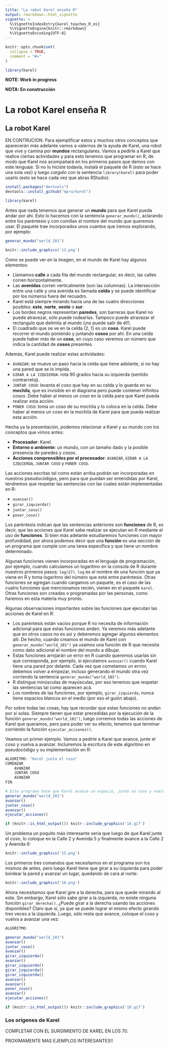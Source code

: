 ```yaml
---
title: "La robot Karel enseña R"
output: rmarkdown::html_vignette
vignette: >
  %\VignetteIndexEntry{karel_teaches_R_es}
  %\VignetteEngine{knitr::rmarkdown}
  %\VignetteEncoding{UTF-8}
---
```


```r
knitr::opts_chunk$set(
  collapse = TRUE,
  comment = "#>"
)
```

```r
library(karel)
```

**NOTE: Work in progress**

**NOTA: En construcción**

# La robot Karel enseña R

## La robot Karel

EN CONTRUCION. Para ejemplificar estos y muchos otros conceptos que aparecerán más adelante vamos a valernos de la ayuda de Karel, una robot que vive  y camina por **mundos** rectangulares. Vamos a pedirle a Karel que realice ciertas actividades y para esto tenemos que programar en R, de modo que Karel nos acompañará en los primeros pasos que demos con este lenguaje. Si no lo hiciste todavía, instalá el paquete de R (esto se hace una sola vez) y luego *cargalo* con la sentencia `library(karel)` para poder usarlo (esto se hace cada vez que abras RStudio):

```r
install.packages("devtools")
devtools::install_github("mpru/karel")
```

```r
library(karel)
```

Antes que nada tenemos que generar un **mundo** para que Karel pueda andar por ahí. Esto lo hacemos con la sentencia `generar_mundo()`, aclarando entre los paréntesis y con comillas el nombre del mundo que queremos usar. El paquete trae incorporados unos cuantos que iremos explorando, por ejemplo:

```r
generar_mundo("world_101")
```

```r
knitr::include_graphics('13.png')
```

Como se puede ver en la imagen, en el mundo de Karel hay algunos elementos:

- Llamamos **calle** a cada fila del mundo rectangular, es decir, las calles corren horizontalmente. 
- Las **avenidas** corren verticalmente (son las columnas). La intersección entre una calle y una avenida es llamada **celda** y se puede identificar por los números fuera del recuadro. 
- Karel está siempre mirando hacia una de las cuatro direcciones posibles: **este**, **norte**, **oeste** o **sur**.
- Los bordes negros representan **paredes**, son barreras que Karel no puede atravezar, sólo puede rodearlas. Tampoco puede atravezar el rectangulo que delimita al mundo (¡no puede salir de él!).
- El cuadrado que se ve en la celda (2, 1) es un **coso**. Karel puede recorrer el mundo poniendo y juntando **cosos** por ahí. En una celda puede haber más de un **coso**, en cuyo caso veremos un número que indica la cantidad de **cosos** presentes.

Además, Karel puede realizar estas actividades:

- `AVANZAR`: se mueve un paso hacia la celda que tiene adelante, si no hay una pared que se lo impida.
- `GIRAR A LA IZQUIERDA`: rota 90 grados hacia su izquierda (sentido contrarreloj).
- `JUNTAR COSO`: levanta el *coso* que hay en su celda y lo guarda en su **mochila**, que es invisible en el diagrama pero puede contener infinitos *cosos*. Debe haber al menos un *coso* en la celda para que Karel pueda realizar esta acción.
- `PONER COSO`: toma un *coso* de su mochila y lo coloca en la celda. Debe haber al menos un *coso* en la mochila de Karel para que pueda realizar esta acción.

Hecha ya la presentación, podemos relacionar a Karel y su mundo con los conceptos que vimos antes:

- **Procesador**: Karel.
- **Entorno o ambiente**: un mundo, con un tamaño dado y la posible presencia de paredes y *cosos*.
- **Acciones comprensibles por el procesador**: `AVANZAR`, `GIRAR A LA IZQUIERDA`, `JUNTAR COSO` y `PONER COSO`.

Las acciones escritas tal como están arriba podrán ser incorporadas en nuestros pseudocódigos, pero para que puedan ser entendidas por Karel, tendremos que respetar las sentencias con las cuales están implementadas en R:

- `avanzar()`
- `girar_izquierda()`
- `juntar_coso()`
- `poner_coso()`

Los paréntesis indican que las sentencias anteriores son **funciones** de R, es decir, que las acciones que Karel sabe realizar se ejecutan en R mediante el uso de **funciones**. Si bien más adelante estudiaremos funciones con mayor profundidad, por ahora podemos decir que una **función** es una sección de un programa que cumple con una tarea específica y que tiene un nombre determinado. 

Algunas funciones vienen incorporadas en el lenguaje de programación, por ejemplo, cuando calculamos un logaritmo en la consola de R durante nuestros primeros pasos: `log(27)`. `log` es el nombre de una función que ya viene en R y toma logaritmo del número que está entre paréntesis. Otras funciones se agregan cuando cargamos un paquete, es el caso de las cuatro funciones que mencionamos recién, vienen en el paquete `karel`. Otras funciones son creadas o programadas por las personas, como haremos en esta materia muy pronto.

Algunas observaciones importantes sobre las funciones que ejecutan las acciones de Karel en R:

- Los paréntesis están vacíos porque R no necesita de información adicional para que estas funciones anden. Ya veremos más adelante que en otros casos no es así y deberemos agregar algunos elementos allí. De hecho, cuando creamos el mundo de Karel con `generar_mundo("world_101")` ya usamos una función de R que necesita como dato adicional el nombre del mundo a dibujar.
- Estas funciones arrojarán un error en R cuando queremos usarlas sin que corresponda, por ejemplo, si ejecutamos `avanzar()` cuando Karel tiene una pared por delante. Cada vez que cometamos un errror, debemos volver a empezar, incluso generando el mundo otra vez corriendo la sentencia `generar_mundo("world_101")`.
- R distingue minúsculas de mayúsculas, por eso tenemos que respetar las sentencias tal como aparecen acá.
- Los nombres de las funciones, por ejemplo, `girar_izquierda`, nunca tiene espacios blancos en el medio (por eso el guión abajo).

Por sobre todas las cosas, hay que recordar que estas funciones no andan por sí solas. Siempre tienen que estar precedidas por la ejecución de la función `generar_mundo("world_101")`, luego corremos todas las acciones de Karel que queramos, pero para poder ver su efecto, tenemos que terminar corriendo la función `ejecutar_acciones()`.

Veamos un primer ejemplo. Vamos a pedirle a Karel que avance, junte el *coso* y vuelva a avanzar. Incluiremos la escritura  de este algoritmo en pseudocódigo y su implementación en R:

```r
ALGORITMO: "Karel junta el coso"
COMENZAR
	AVANZAR
	JUNTAR COSO
	AVANZAR
FIN
```

```r
# Este programa hace que Karel avance un espacio, junte un coso y vuelva a avanzar
generar_mundo("world_101")
avanzar()
juntar_coso()
avanzar()
ejecutar_acciones()
```

```r
if (knitr::is_html_output()) knitr::include_graphics('14.gif')
```

Un problema un poquito más interesante sería que luego de que Karel junte el *coso*, lo coloque en la Calle 2 y Avenida 5 y finalmente avance a la Calle 2 y Avenida 6:

```r
knitr::include_graphics('15.png')
```

Los primeros tres comandos que necesitamos en el programa son los mismos de antes, pero luego Karel tiene que girar a su izquierda para poder bordear la pared y avanzar un lugar, quedando de cara al norte:

```r
knitr::include_graphics('16.png')
```

Ahora necesitamos que Karel gire a la derecha, para que quede mirando al este. Sin embargo, Karel sólo sabe girar a la izquierda, no existe ninguna función `girar_derecha()`. ¿Puede girar a la derecha usando las acciones disponibles? Claro que sí, ya que se puede lograr el mismo efecto girando tres veces a la izquierda. Luego, sólo resta que avance, coloque el *coso* y vuelva a avanzar una vez:

```r
ALGORITMO: 
```

```r
generar_mundo("world_101")
avanzar()
juntar_coso()
avanzar()
girar_izquierda()
avanzar()
girar_izquierda()
girar_izquierda()
girar_izquierda()
avanzar()
avanzar()
poner_coso()
avanzar()
ejecutar_acciones()
```

```r
if (knitr::is_html_output()) knitr::include_graphics('18.gif')
```

### Los orígenes de Karel

COMPLETAR CON EL SURGIMIENTO DE KAREL EN LOS 70.

PROXIMAMENTE MAS EJEMPLOS INTERESANTES!!
